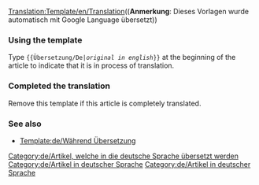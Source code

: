 <noinclude>[[Translation:Template/en/Translation]]</noinclude><noinclude>(('''Anmerkung''': Dieses Vorlagen wurde automatisch mit Google Language übersetzt))
</noinclude>{{en/Ambox| type  = style
| image = en/Translation.png
| text  = <strong>Dieser Artikel wird aus dem Originaltext vom Englischen in die  deutsche Sprache übersetzt: <includeonly>[{{SERVER}}{{localurl:{{NAMESPACE}}:{{{1}}}|action=view}} {{{1}}}]</includeonly><noinclude>{{{1}}}</noinclude>.</strong><br/>
<p style="font-size: 90%">Bitte helft die Übersetzung zu verbessern. Verwenden Sie bitte das [[en/Wiki/Manual of Style|Manual of Style]] für die korrekte Formatierung.<br/>
Denken Sie daran, dass Sie diese Notiz entfernen, wenn der Artikel korrekt übersetzt wurde.</p>
}}
<includeonly>[[Category:de/Artikel, welche in die deutsche Sprache übersetzt werden]][[Category:de/Artikel in deutscher Sprache]]</includeonly>
<noinclude>
=== Using the template ===
Type <code><nowiki>{{</nowiki>Übersetzung/De|''original in english''<nowiki>}}</nowiki></code> at the beginning of the article to indicate that it is in process of translation.

=== Completed the translation===
Remove this template if this article is completely translated.

=== See also===
* [[Template:de/Während Übersetzung]]</noinclude>
<includeonly>[[Category:de/Artikel in deutscher Sprache]]</includeonly>